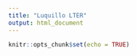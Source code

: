 ```yaml
---
title: "Luquillo LTER"
output: html_document
---
```


```r
knitr::opts_chunk$set(echo = TRUE)
```


